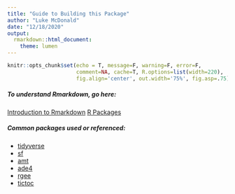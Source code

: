 ```yaml
---
title: "Guide to Building this Package"
author: "Luke McDonald"
date: "12/18/2020"
output:
  rmarkdown::html_document:
    theme: lumen
---
```


```r
knitr::opts_chunk$set(echo = T, message=F, warning=F, error=F, 
                      comment=NA, cache=T, R.options=list(width=220), 
                      fig.align='center', out.width='75%', fig.asp=.75)
```


##### To understand Rmarkdown, go here: 

[Introduction to Rmarkdown](https://m-clark.github.io/Introduction-to-Rmarkdown/common-considerations.html)
[R Packages](https://r-pkgs.org/index.html)

##### Common packages used or referenced:

* [tidyverse](https://www.tidyverse.org/)
* [sf](https://r-spatial.github.io/sf/)
* [amt](https://www.rdocumentation.org/packages/amt)
* [ade4](https://www.rdocumentation.org/packages/ade4)
* [rgee](https://csaybar.github.io/rgee-examples/)
* [tictoc](https://cran.r-project.org/web/packages/tictoc/tictoc.pdf)






